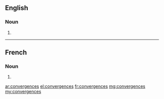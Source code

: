 ==English==

===Noun===
{{head|en|plural}}

# {{plural of|convergence|lang=en}}

----

==French==

===Noun===
{{head|fr|plural}} {{f-p}}

# {{plural of|convergence|lang=fr}}

[[ar:convergences]]
[[el:convergences]]
[[fr:convergences]]
[[mg:convergences]]
[[my:convergences]]